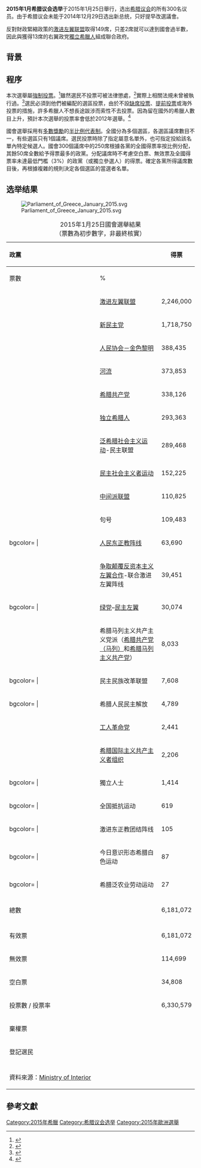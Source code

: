 {{Infobox election
| election_name      = 2015年1月希腊议会选举
| country            = 希腊
| type               = parliamentary
| ongoing            = no
| previous_election  = 2012年6月希臘大選
| previous_year      = 2012年6月
| next_election      = 2015年9月希臘大選
| next_year          = 2015年9月
| next_mps           =
| seats_for_election = 改选全部300个议席
| majority_seats     = 151
| opinion_polls      = Opinion polling for the Greek legislative election, 2015
| turnout            = 6,330,786（63.9%）<br/>{{increase}}1.4 [[百分點|pp]]
| election_date      = 2015年1月25日

<!-- SYRIZA -->
| image1             = [[File:Alexis_Tsipras_die_16_Ianuarii_2012.jpg|75px]]
| leader1            = [[阿列克西斯·齐普拉斯|阿列克西斯·齐普拉斯]]
| leader_since1      = 
| party1             = [[激进左翼联盟|激进左翼联盟]]
| leaders_seat1      = 
| last_election1     = 71 席, 26.9%
| seats1             = '''149'''
| seat_change1       = {{increase}}78
| popular_vote1      = '''2,246,064'''
| percentage1        = '''36.3%'''
| swing1             = {{increase}}9.4%

<!-- ND -->
| image2             = [[File:Antonis_Samaras_October_2014.jpg|75px]]
| leader2            = [[安東尼斯·薩馬拉斯|安東尼斯·薩馬拉斯]]
| leader_since2      = 
| party2             = [[新民主黨_(希臘)|新民主党]]
| leaders_seat2      = 
| last_election2     = 129 席, 29.7%
| seats2             = 76
| seat_change2       = {{decrease}}53
| popular_vote2      = 1,718,815
| percentage2        = 27.8%
| swing2             = {{decrease}}1.9%

<!-- XA -->
| image3             =
| leader3            = [[尼古拉斯·米哈羅里亞可斯|尼古拉斯·米哈羅里亞可斯]]
| leader_since3      = 
| party3             = [[人民协会－金色黎明|人民协会－金色黎明]]
| leaders_seat3      = 
| last_election3     = 18 席, 6.9%
| seats3             = 17
| seat_change3       = {{decrease}}1
| popular_vote3      = 388,447
| percentage3        = 6.3%
| swing3             = {{decrease}}0.6%

<!-- To Potami -->
| image4             = [[File:Stavros_Theodorakis_2014a_cropped.jpg|75px]]
| leader4            = Stavros Theodorakis
| leader_since4      = 
| party4             = [[河流_(希腊)|河流]]
| leaders_seat4      = 
| last_election4     = 
| seats4             = 17
| seat_change4       = {{increase}}17
| popular_vote4      = 373,868
| percentage4        = 6.1%
| swing4             = ''新政党''

<!-- KKE -->
| image5             = [[File:Koutsoumbas.jpg|75px]] 
| leader5            = [[季米特里斯·库楚巴斯|季米特里斯·库楚巴斯]]
| leader_since5      = 
| party5             = [[希腊共产党|希腊共产党]]
| leaders_seat5      = 
| last_election5     = 12 席, 4.5%
| seats5             = 15
| seat_change5       = {{increase}}3
| popular_vote5      = 338,138
| percentage5        = 5.5%
| swing5             = {{increase}}1.0%

<!-- ANEL -->
| image6             = [[File:Discours_de_Panos_Kammenos_(cropped).jpg|75px]]
| leader6            = Panos Kammenos
| leader_since6      = 2012年2月24日
| party6             = [[独立希腊人|独立希腊人]]
| leaders_seat6      = 
| last_election6     = 20 席, 7.5%
| seats6             = 13
| seat_change6       = {{decrease}}7
| popular_vote6      = 293,371
| percentage6        = 4.8%
| swing6             = {{decrease}}2.7%

<!-- PASOK -->
| image7             = [[File:Venizelos_in_Vienna_(2014).jpg|75px]]
| leader7            = [[埃万盖洛斯·维尼泽洛斯|埃万盖洛斯·维尼泽洛斯]]
| leader_since7      = 
| party7             = [[泛希腊社会主义运动|泛希腊社会主义运动]]
| leaders_seat7      = 
| last_election7     = 33 席, 12.3%
| seats7             = 13
| seat_change7       = {{decrease}}20
| popular_vote7      = 289,482
| percentage7        = 4.7%
| swing7             = {{decrease}}7.6%

<!-- Map -->
| map_image          = Greek legislative elections 2015 map.svg
| map_size           = 350px
| map_caption    = 各选区得票最多的政党<br/>
<span style="color:#ff8080;">■</span> – 激进左翼联盟
<span style="color:blue;">■</span> – 新民主党

<!-- Result -->
| title              = 总理
| before_election    = [[安東尼斯·薩馬拉斯|安東尼斯·薩馬拉斯]]
| before_party       = 新民主黨 (希臘)
| after_election     = [[阿列克西斯·齐普拉斯|阿列克西斯·齐普拉斯]]
| after_party        = 激进左翼联盟
}}

'''2015年1月希腊议会选举'''于2015年1月25日舉行，选出[[希腊议会|希腊议会]]的所有300名议员。由于希腊议会未能于2014年12月29日选出新总统，只好提早改選議會。

反對財政緊縮政策的[[激进左翼联盟|激进左翼联盟]]取得149席，只差2席就可以達到國會過半數，因此與獲得13席的右翼政党[[獨立希臘人|獨立希臘人]]組成聯合政府。

==背景==

==程序==
本次選舉屬[[強制投票|強制投票]]。<ref>{{cite web |url=http://www.hellenicparliament.gr/UserFiles/f3c70a23-7696-49db-9148-f24dce6a27c8/001-156%20aggliko.pdf |title=Constitution of Greece |quote=Article 51, Clause 5:  The exercise of the right to vote is compulsory. |work=Hellenic Parliament |accessdate=2011-11-05 |archive-date=2015-07-05 |archive-url=https://www.webcitation.org/6ZnCpbQMA?url=http://www.hellenicparliament.gr/UserFiles/f3c70a23-7696-49db-9148-f24dce6a27c8/001-156%20aggliko.pdf |dead-url=no }}</ref>雖然選民不投票可被法律懲處，<ref>{{cite web |url=http://www.kerkyra.gr/portal/ekloges/PD_96-2007.doc |script-title=el:Προεδρικό Διάταγμα 96/2007 |trans_title=Presidential Decree 96/2007 |language=el |quote=Article 117, Clause 1:  The elector who unjustifiably does not vote is punished with imprisonment of [at least] one month and up to one year. |accessdate=2015-01-26 |archive-date=2016-03-03 |archive-url=https://web.archive.org/web/20160303225039/http://www.kerkyra.gr/portal/ekloges/PD_96-2007.doc |dead-url=no }}</ref>實際上相關法規未曾被執行過。<ref>{{cite web |url=http://archive.enet.gr/online/online_text/c=112,dt=12.06.2004,id=20721500 |script-title=el:Υποχρεωτική η ψήφος αλλά "παγωμένες" οι κυρώσεις |trans_title=Voting is mandatory, but penalties "frozen" |language=el |publisher=[[Eleftherotypia|Eleftherotypia]] |accessdate=2011-11-07 |deadurl=yes |archiveurl=https://archive.is/20130217164234/http://archive.enet.gr/online/online_text/c=112,dt=12.06.2004,id=20721500 |archivedate=2013-02-17 }}</ref>選民必須到他們被編配的選區投票，由於不設[[缺席投票|缺席投票]]、[[提前投票|提前投票]]或海外投票的措施，許多希臘人不想長途跋涉而索性不去投票。因為留在國外的希臘人數目上升，預計本次選舉的投票率會低於2012年選舉。<ref>{{cite web|title=Elections 2015 Facts & Figures|work=[[Kathimerini|Kathimerini]]|url=http://www.ekathimerini.com/4dcgi/_w_articles_wsite3_1_21/01/2015_546422|date=2015-01-21|accessdate=2015-01-25|archive-date=2015-01-24|archive-url=https://web.archive.org/web/20150124195416/http://www.ekathimerini.com/4dcgi/_w_articles_wsite3_1_21/01/2015_546422|dead-url=yes}}</ref>

國會選舉採用有[[多數獎勵|多數獎勵]]的[[半比例代表制|半比例代表制]]。全國分為多個選區，各選區議席數目不一，有些選區只有1個議席。選民投票時除了指定屬意名單外，也可指定投給該名單內特定候選人。國會300個議席中的250席根據各黨的全國得票率按比例分配，其餘50席全數給予得票最多的政黨。分配議席時不考慮空白票、無效票及全國得票率未達最低門檻（3%）的政黨（或獨立參選人）的得票。確定各黨所得議席數目後，再根據複雜的規則決定各個選區的當選者名單。

==选举结果==
[[File:Parliament_of_Greece_January_2015.svg|center]]
{|class="wikitable" style="text-align:right; font-size:100%; margin-bottom:0"
|+ 2015年1月25日國會選舉結果<br/>（票數為初步數字，非最終核實）
|- bgcolor="#E9E9E9" align="center"
! align="left" rowspan="2" colspan="2" width="450" | 政黨
! colspan="3" | 得票
! colspan="2" | 議席
|- bgcolor="#E9E9E9" align="center"
! width="80" | 票數
! width="50" | %
! width="50" | {{Nowrap|±百分比}}
! width="40" | 取得
! width="40" | +/−
|-
| bgcolor="{{#CC3B2F}}" |
| align="left" | [[激进左翼联盟|激进左翼联盟]]
| 2,246,000 || 36.34 || +9.45
|  149 || +78 
|-
| width="1" bgcolor="{{#1569C7}" |
| align="left" | [[新民主黨_(希臘)|新民主党]]
| 1,718,750 || 27.81 || −1.85
|  76 || −53 
|-
| bgcolor="{{#000000}}" |
| align="left" | [[人民协会－金色黎明|人民协会－金色黎明]]
| 388,435 || 6.28 || −0.64
|  17 || −1 
|-
| bgcolor="{{#a0522d}}" |
| align="left" | [[河流_(希腊)|河流]]
| 373,853 || 6.05 || 新政黨
|  17 || +17 
|-
| bgcolor="red" |
| align="left" | [[希腊共产党|希腊共产党]]
| 338,126 || 5.47 || +0.97
|  15 || +3
|-
| bgcolor="{{#00A6EF}}" |
| align="left" | [[独立希腊人|独立希腊人]]
| 293,363 || 4.75 || −2.76
| 13 || −7 
|-
| bgcolor="{{#008142}}" |
| align="left" | [[泛希腊社会主义运动|泛希腊社会主义运动]]-民主联盟
| 289,468 || 4.68 || −7.60
| 13 || −20 
|-
| bgcolor="{{#FF0000}}" |
| align="left" | [[民主社会主义者运动|民主社会主义者运动]]
| 152,225 || 2.46 || 新政黨
| 0 || ±0
|-
| bgcolor="#FF7F50" |
| align="left" | [[中间派联盟|中间派联盟]]
| 110,825 || 1.79 || +1.50
| 0 || ±0
|-
| bgcolor="darkgreen" |
| align="left" | 句号
| 109,483 || 1.77 || 新政黨
| 0 || ±0
|-
| bgcolor= |
| align="left" | [[人民东正教阵线|人民东正教阵线]]
| 63,690 || 1.03 || −0.55
| 0 || ±0
|-
| bgcolor="#EF2018" |
| align="left" | [[争取颠覆反资本主义左翼合作|争取颠覆反资本主义左翼合作]]-联合激进左翼阵线
| 39,451 || 0.64 || +0.32
| 0 || ±0
|-
| bgcolor= |
| align="left" | [[绿党_(希腊)|绿党]]–[[民主左翼_(希腊)|民主左翼]]
| 30,074 || 0.49 || -5.76
| 0 || −17 
|-
| bgcolor="#DE0029" |
| align="left" | 希腊马列主义共产主义党派（[[希腊共产党（马列）|希腊共产党（马列）]]和[[希腊马列主义共产党|希腊马列主义共产党]]）
| 8,033 || 0.13 || +0.01
| 0 || ±0
|-
| bgcolor= |
| align="left" | 民主民族改革联盟
| 7,608 || 0.12 || 新政黨
| 0 || ±0
|-
| bgcolor= |
| align="left" | 希腊人民民主解放
| 4,789 || 0.08 || 新政黨
| 0 || ±0
|-
| bgcolor="#B53000" |
| align="left" | [[工人革命党_(希腊)|工人革命党]]
| 2,441 || 0.04 || 新政黨
| 0 || ±0
|-
| bgcolor="#BD1010" |
| align="left" | [[希腊国际主义共产主义者组织|希腊国际主义共产主义者组织]]
| 2,206 || 0.04 || 新政黨
| 0 || ±0
|-
| bgcolor= |
| align="left" | 獨立人士
| 1,414 || 0.02 || +0.02
| 0 || ±0
|-
| bgcolor= |
| align="left" | 全国抵抗运动
| 619 || 0.01 || +0.01
| 0 || ±0
|-
| bgcolor= |
| align="left" | 激进东正教团结阵线
| 105 || 0.00 || 新政黨
| 0 || ±0
|-
| bgcolor= |
| align="left" | 今日意识形态希腊白色运动
| 87 || 0.00 || 新政黨
| 0 || ±0
|-
| bgcolor= |
| align="left" | 希腊泛农业劳动运动
| 27 || 0.00 || ±0.00
| 0 || ±0
|-
| colspan="7" bgcolor="#E9E9E9" | 
|- style="font-weight:bold;"
| align="left" colspan="2" | 總數
| 6,181,072 || 100.00 || bgcolor="#E9E9E9" |
| 300 || ±0
|-
| colspan="7" bgcolor="#E9E9E9" | 
|-
| align="left" colspan="2" | 有效票 
| 6,181,072 || 97.64 || 
| bgcolor="#E9E9E9" colspan="6" rowspan="5" |
|-
| align="left" colspan="2" | 無效票
| 114,699 || 1.81 || 
|-
| align="left" colspan="2" | 空白票
| 34,808 || 0.55 || 
|- style="font-weight:bold;"
| align="left" colspan="2" | 投票數 / 投票率
| 6,330,579 || 63.87 || 
|-
| align="left" colspan="2" | 棄權票
|  ||  || 
|- style="font-weight:bold;"
| align="left" colspan="2" | 登記選民
|  || bgcolor="#E9E9E9" colspan="2" |
|-
| colspan="7" bgcolor="#E9E9E9" | 
|-
| align="left" colspan="7" | 資料來源：[http://ekloges.ypes.gr/current/v/public/index.html?lang=en&fullsite=1 Ministry of Interior]{{Wayback|url=http://ekloges.ypes.gr/current/v/public/index.html?lang=en&fullsite=1 |date=20150126153233 }}
|}

==參考文獻==
{{Reflist}}

{{希臘選舉}}
[[Category:2015年希臘|Category:2015年希臘]]
[[Category:希腊议会选举|Category:希腊议会选举]]
[[Category:2015年歐洲選舉|Category:2015年歐洲選舉]]